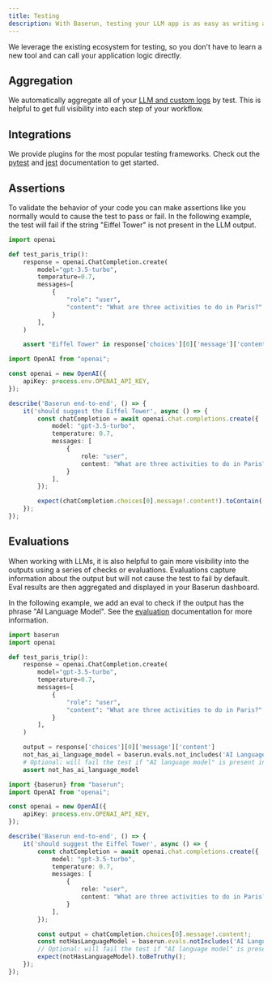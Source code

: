 ```yaml
---
title: Testing
description: With Baserun, testing your LLM app is as easy as writing a unit test
---
```


We leverage the existing ecosystem for testing, so you don't have to learn a new tool and can call your application logic directly.

## Aggregation
We automatically aggregate all of your [LLM and custom logs](/logging) by test. This is helpful to get full visibility into each step of your workflow.


## Integrations

We provide plugins for the most popular testing frameworks. Check out the [pytest](/pytest) and [jest](/jest) documentation to get started.

## Assertions
To validate the behavior of your code you can make assertions like you normally would to cause the test to pass or fail. In the following example, the test will fail if the string "Eiffel Tower" is not present in the LLM output.

<CodeGroup>

```python python
import openai

def test_paris_trip():
    response = openai.ChatCompletion.create(
        model="gpt-3.5-turbo",
        temperature=0.7,
        messages=[
            {
                "role": "user",
                "content": "What are three activities to do in Paris?"
            }
        ],
    )

    assert "Eiffel Tower" in response['choices'][0]['message']['content']
```

```typescript typescript
import OpenAI from "openai";

const openai = new OpenAI({
    apiKey: process.env.OPENAI_API_KEY,
});

describe('Baserun end-to-end', () => {
    it('should suggest the Eiffel Tower', async () => {
        const chatCompletion = await openai.chat.completions.create({
            model: "gpt-3.5-turbo",
            temperature: 0.7,
            messages: [
                {
                    role: "user",
                    content: "What are three activities to do in Paris?"
                }
            ],
        });

        expect(chatCompletion.choices[0].message!.content!).toContain('Eiffel Tower');
    });
});
```
</CodeGroup>

## Evaluations

When working with LLMs, it is also helpful to gain more visibility into the outputs using a series of checks or evaluations. Evaluations capture information about the output but will not cause the test to fail by default. Eval results are then aggregated and displayed in your Baserun dashboard.

In the following example, we add an eval to check if the output has the phrase "AI Language Model". See the [evaluation](/evaluation) documentation for more information.


<CodeGroup>

```python python
import baserun
import openai

def test_paris_trip():
    response = openai.ChatCompletion.create(
        model="gpt-3.5-turbo",
        temperature=0.7,
        messages=[
            {
                "role": "user",
                "content": "What are three activities to do in Paris?"
            }
        ],
    )

    output = response['choices'][0]['message']['content']
    not_has_ai_language_model = baserun.evals.not_includes('AI Language Model', output, ['AI language model'])
    # Optional: will fail the test if "AI language model" is present in the output
    assert not_has_ai_language_model
```

```typescript typescript
import {baserun} from "baserun";
import OpenAI from "openai";

const openai = new OpenAI({
    apiKey: process.env.OPENAI_API_KEY,
});

describe('Baserun end-to-end', () => {
    it('should suggest the Eiffel Tower', async () => {
        const chatCompletion = await openai.chat.completions.create({
            model: "gpt-3.5-turbo",
            temperature: 0.7,
            messages: [
                {
                    role: "user",
                    content: "What are three activities to do in Paris?"
                }
            ],
        });

        const output = chatCompletion.choices[0].message!.content!;
        const notHasLanguageModel = baserun.evals.notIncludes('AI Language Model', output, ['AI language model']);
        // Optional: will fail the test if "AI language model" is present in the output
        expect(notHasLanguageModel).toBeTruthy();
    });
});
```
</CodeGroup>
